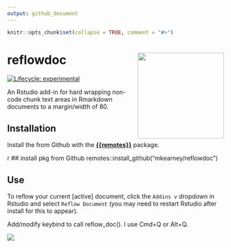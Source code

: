 ```yaml
---
output: github_document
---
```


<!-- README.md is generated from README.Rmd. Please edit that file -->

```r
knitr::opts_chunk$set(collapse = TRUE, comment = "#>")
```

# reflowdoc <img align="right" width="200" src="man/figures/logo.png">

[![Lifecycle:
experimental](https://img.shields.io/badge/lifecycle-experimental-orange.svg)](https://www.tidyverse.org/lifecycle/#experimental)

An Rstudio add-in for hard wrapping non-code chunk text areas in Rmarkdown
documents to a margin/width of 80.

## Installation

Install the from Github with the
[**{{remotes}}**](https://github.com/r-lib/remotes) package.

r ## install pkg from Github remotes::install_github("mkearney/reflowdoc")

## Use

To reflow your current [active] document, click the `Addins v` dropdown in
Rstudio and select `Reflow Document` (you may need to restart Rstudio after
install for this to appear).

Add/modify keybind to call reflow_doc(). I use Cmd+Q or Alt+Q.

<p style='align:center'><img src='tools/readme/vid.gif' /></p>
